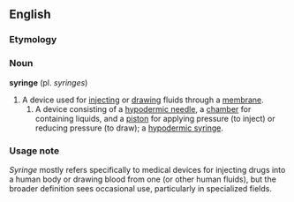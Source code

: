 == English ==
=== Etymology ===
{{etystub}}
=== Noun ===
'''syringe''' (pl. ''syringes'')

# A device used for [[inject|injecting]] or [[draw|drawing]] fluids through a [[membrane]].
## A device consisting of a [[hypodermic needle]], a [[chamber]] for containing liquids, and a [[piston]] for applying pressure (to inject) or reducing pressure (to draw); a [[hypodermic syringe]].


=== Usage note ===
''Syringe'' mostly refers specifically to medical devices for injecting drugs into a human body or drawing blood from one (or other human fluids), but the broader definition sees occasional use, particularly in specialized fields.

{{sectstub}}